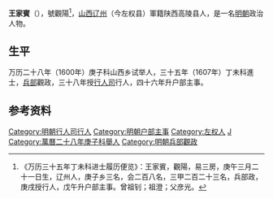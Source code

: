 '''王家賓'''（{{bd|？||？||}}），號觀陽<ref>《万历三十五年丁未科进士履历便览》：王家賓，觀陽，易三房，庚午三月二十一日生，辽州人，庚子乡三名，会二百八名，三甲二百二十三名，兵部政，庚戌授行人，戊午升户部主事。曾祖钊；祖澄；父彦光。</ref>，[[山西|山西]][[辽州|辽州]]（今左权县）軍籍陕西高陵县人，是一名[[明朝|明朝]]政治人物。
 
== 生平 ==
万历二十八年（1600年）庚子科山西乡试举人，三十五年（1607年）丁未科進士，[[兵部|兵部]]觀政，三十八年授[[行人司|行人司]]行人，四十六年升户部主事。
 
==参考资料==
{{reflist}}
 
{{明朝人物小作品}}
{{萬曆三十五年丁未科殿試金榜}}
[[Category:明朝行人司行人|Category:明朝行人司行人]]
[[Category:明朝户部主事|Category:明朝户部主事]]
[[Category:左权人|Category:左权人]]
[[Category:王姓|J]]
[[Category:萬曆二十八年庚子科舉人|Category:萬曆二十八年庚子科舉人]]
[[Category:明朝兵部觀政|Category:明朝兵部觀政]]